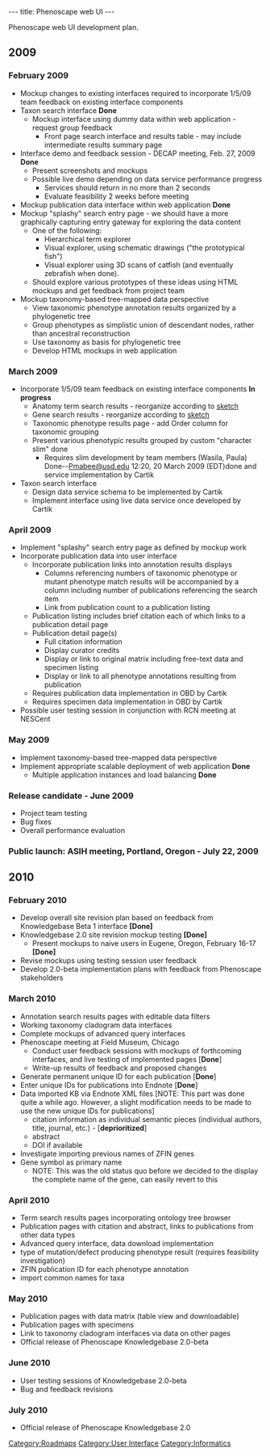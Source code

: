 ---
title: Phenoscape web UI
---

Phenoscape web UI development plan.

==2009==
===February 2009===
*Mockup changes to existing interfaces required to incorporate 1/5/09 team feedback on existing interface components
* Taxon search interface '''Done'''
** Mockup interface using dummy data within web application - request group feedback
*** Front page search interface and results table - may include intermediate results summary page
* Interface demo and feedback session - DECAP meeting, Feb. 27, 2009 '''Done'''
** Present screenshots and mockups
** Possible live demo depending on data service performance progress
*** Services should return in no more than 2 seconds
*** Evaluate feasibility 2 weeks before meeting
* Mockup publication data interface within web application '''Done'''
* Mockup "splashy" search entry page - we should have a more graphically capturing entry gateway for exploring the data content
** One of the following:
***Hierarchical term explorer
***Visual explorer, using schematic drawings ("the prototypical fish")
***Visual explorer using 3D scans of catfish (and eventually zebrafish when done).
**Should explore various prototypes of these ideas using HTML mockups and get feedback from project team
* Mockup taxonomy-based tree-mapped data perspective
** View taxonomic phenotype annotation results organized by a phylogenetic tree
** Group phenotypes as simplistic union of descendant nodes, rather than ancestral reconstruction
** Use taxonomy as basis for phylogenetic tree
**Develop HTML mockups in web application

===March 2009===
* Incorporate 1/5/09 team feedback on existing interface components '''In progress'''
** Anatomy term search results - reorganize according to [[:Image:Phenotype_search_page_mockup.jpg|sketch]]
** Gene search results - reorganize according to [[:Image:Gene_search_page_mockup.jpg|sketch]]
** Taxonomic phenotype results page - add Order column for taxonomic grouping
** Present various phenotypic results grouped by custom "character slim" done
*** Requires slim development by team members (Wasila, Paula) Done--[[User:Pmabee@usd.edu|Pmabee@usd.edu]] 12:20, 20 March 2009 (EDT)done and service implementation by Cartik
* Taxon search interface
** Design data service schema to be implemented by Cartik
** Implement interface using live data service once developed by Cartik

===April 2009===
* Implement "splashy" search entry page as defined by mockup work
* Incorporate publication data into user interface
** Incorporate publication links into annotation results displays
*** Columns referencing numbers of taxonomic phenotype or mutant phenotype match results will be accompanied by a column including number of publications referencing the search item
*** Link from publication count to a publication listing
** Publication listing includes brief citation each of which links to a publication detail page
** Publication detail page(s)
*** Full citation information
*** Display curator credits
*** Display or link to original matrix including free-text data and specimen listing
*** Display or link to all phenotype annotations resulting from publication
** Requires publication data implementation in OBD by Cartik
** Requires specimen data implementation in OBD by Cartik
* Possible user testing session in conjunction with RCN meeting at NESCent

===May 2009===
* Implement taxonomy-based tree-mapped data perspective
*Implement appropriate scalable deployment of web application '''Done'''
**Multiple application instances and load balancing '''Done'''

===Release candidate - June 2009===
*Project team testing
*Bug fixes
*Overall performance evaluation

===Public launch: ASIH meeting, Portland, Oregon - July 22, 2009===

==2010==
===February 2010===
* Develop overall site revision plan based on feedback from Knowledgebase Beta 1 interface '''[Done]'''
* Knowledgebase 2.0 site revision mockup testing '''[Done]'''
** Present mockups to naive users in Eugene, Oregon, February 16-17 '''[Done]'''
* Revise mockups using testing session user feedback
* Develop 2.0-beta implementation plans with feedback from Phenoscape stakeholders

===March 2010===
* Annotation search results pages with editable data filters
* Working taxonomy cladogram data interfaces
* Complete mockups of advanced query interfaces
* Phenoscape meeting at Field Museum, Chicago
** Conduct user feedback sessions with mockups of forthcoming interfaces, and live testing of implemented pages ['''Done''']
** Write-up results of feedback and proposed changes
* Generate permanent unique ID for each publication ['''Done''']
* Enter unique IDs for publications into Endnote ['''Done''']
* Data imported KB via Endnote XML files [NOTE: This part was done quite a while ago. However, a slight modification needs to be made to use the new unique IDs for publications]
** citation information as individual semantic pieces (individual authors, title, journal, etc.) - ['''deprioritized''']
** abstract
** DOI if available
* Investigate importing previous names of ZFIN genes
* Gene symbol as primary name
** NOTE: This was the old status quo before we decided to the display the complete name of the gene, can easily revert to this

===April 2010===
* Term search results pages incorporating ontology tree browser
* Publication pages with citation and abstract, links to publications from other data types
* Advanced query interface, data download implementation
* type of mutation/defect producing phenotype result (requires feasibility investigation)
* ZFIN publication ID for each phenotype annotation
* import common names for taxa

===May 2010===
* Publication pages with data matrix (table view and downloadable)
* Publication pages with specimens
* Link to taxonomy cladogram interfaces via data on other pages
* Official release of Phenoscape Knowledgebase 2.0-beta

===June 2010===
* User testing sessions of Knowledgebase 2.0-beta
* Bug and feedback revisions

===July 2010===
* Official release of Phenoscape Knowledgebase 2.0

[[Category:Roadmaps]]
[[Category:User Interface]]
[[Category:Informatics]]